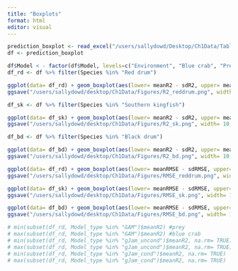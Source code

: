 ```yaml
---
title: "Boxplots"
format: html
editor: visual
---
```


```r
prediction_boxplot <- read_excel("/users/sallydowd/Desktop/Ch1Data/Tables/prediction_new.xlsx") 
df <- prediction_boxplot

df$Model < - factor(df$Model, levels=c("Environment", "Blue crab", "Prey", "Environment + BC", "Environment + prey", "Environment + BC + prey"))
df_rd <- df %>% filter(Species %in% "Red drum")

ggplot(data= df_rd) + geom_boxplot(aes(lower= meanR2 - sdR2, upper= meanR2 + sdR2, middle= meanR2, ymin= meanR2- 3*sdR2, ymax= meanR2+3*sdR2, x= Model_type), stat= "identity") + facet_wrap(~factor(Model, c("Environment", "Blue crab", "Prey", "Environment + BC", "Environment + prey", "Environment + BC + prey"))) + ggtitle(expression(paste("Red drum, R"^"2"))) + scale_x_discrete(labels= c("GAM", "gJam traditional", "gJam conditional")) + standard_theme+ theme(axis.text.x = element_text(angle = 90, vjust = 0.5, hjust=1)) + xlab("Model type") + ylab(expression(paste("R"^"2")))
ggsave("/users/sallydowd/desktop/Ch1Data/Figures/R2_reddrum.png", width= 10, height= 7, dpi= 500)

df_sk <- df %>% filter(Species %in% "Southern kingfish")

ggplot(data= df_sk) + geom_boxplot(aes(lower= meanR2 - sdR2, upper= meanR2 + sdR2, middle= meanR2, ymin= meanR2- 3*sdR2, ymax= meanR2+3*sdR2, x= Model_type), stat= "identity") + facet_wrap(~factor(Model, c("Environment", "Blue crab", "Prey", "Environment + BC", "Environment + prey", "Environment + BC + prey"))) + ggtitle(expression(paste("Southern kingfish, R"^"2"))) + scale_x_discrete(labels= c("GAM", "gJam traditional", "gJam conditional")) + standard_theme+ theme(axis.text.x = element_text(angle = 90, vjust = 0.5, hjust=1)) + xlab("Model type") + ylab(expression(paste("R"^"2")))
ggsave("/users/sallydowd/desktop/Ch1Data/Figures/R2_sk.png", width= 10, height= 7, dpi= 500)

df_bd <- df %>% filter(Species %in% "Black drum")

ggplot(data= df_bd) + geom_boxplot(aes(lower= meanR2 - sdR2, upper= meanR2 + sdR2, middle= meanR2, ymin= meanR2- 3*sdR2, ymax= meanR2+3*sdR2, x= Model_type), stat= "identity") + facet_wrap(~factor(Model, c("Environment", "Blue crab", "Prey", "Environment + BC", "Environment + prey", "Environment + BC + prey"))) + ggtitle(expression(paste("Black drum, R"^"2"))) + scale_x_discrete(labels= c("GAM", "gJam traditional", "gJam conditional")) + standard_theme+ theme(axis.text.x = element_text(angle = 90, vjust = 0.5, hjust=1)) + xlab("Model type") + ylab(expression(paste("R"^"2")))
ggsave("/users/sallydowd/desktop/Ch1Data/Figures/R2_bd.png", width= 10, height= 7, dpi= 500)
```

```r
ggplot(data= df_rd) + geom_boxplot(aes(lower= meanRMSE - sdRMSE, upper= meanRMSE + sdRMSE, middle= meanRMSE, ymin= meanRMSE- 3*sdRMSE, ymax= meanRMSE+3*sdRMSE, x= Model_type), stat= "identity") + facet_wrap(~factor(Model, c("Environment", "Blue crab", "Prey", "Environment + BC", "Environment + prey", "Environment + BC + prey"))) + ggtitle("Red drum, RMSE") + scale_x_discrete(labels= c("GAM", "gJam traditional", "gJam conditional")) + standard_theme+ theme(axis.text.x = element_text(angle = 90, vjust = 0.5, hjust=1)) + xlab("Model type") + ylab("RMSE")
ggsave("/users/sallydowd/desktop/Ch1Data/Figures/RMSE_reddrum.png", width= 10, height= 7, dpi= 500)

ggplot(data= df_sk) + geom_boxplot(aes(lower= meanRMSE - sdRMSE, upper= meanRMSE + sdRMSE, middle= meanRMSE, ymin= meanRMSE- 3*sdRMSE, ymax= meanRMSE+3*sdRMSE, x= Model_type), stat= "identity") + facet_wrap(~factor(Model, c("Environment", "Blue crab", "Prey", "Environment + BC", "Environment + prey", "Environment + BC + prey"))) + ggtitle("Southern kingfish, RMSE") + scale_x_discrete(labels= c("GAM", "gJam traditional", "gJam conditional")) + standard_theme+ theme(axis.text.x = element_text(angle = 90, vjust = 0.5, hjust=1)) + xlab("Model type") + ylab("RMSE")
ggsave("/users/sallydowd/desktop/Ch1Data/Figures/RMSE_sk.png", width= 10, height= 7, dpi= 500)

ggplot(data= df_bd) + geom_boxplot(aes(lower= meanRMSE - sdRMSE, upper= meanRMSE + sdRMSE, middle= meanRMSE, ymin= meanRMSE- 3*sdRMSE, ymax= meanRMSE+3*sdRMSE, x= Model_type), stat= "identity") + facet_wrap(~factor(Model, c("Environment", "Blue crab", "Prey", "Environment + BC", "Environment + prey", "Environment + BC + prey"))) + ggtitle("Black drum, RMSE") + scale_x_discrete(labels= c("GAM", "gJam traditional", "gJam conditional")) + standard_theme+ theme(axis.text.x = element_text(angle = 90, vjust = 0.5, hjust=1)) + xlab("Model type") + ylab("RMSE")
ggsave("/users/sallydowd/desktop/Ch1Data/Figures/RMSE_bd.png", width= 10, height= 7, dpi= 500)
```

```r
# min(subset(df_rd, Model_type %in% "GAM")$meanR2) #prey
# max(subset(df_rd, Model_type %in% "GAM")$meanR2) #blue crab
# min(subset(df_rd, Model_type %in% "gJam_uncond")$meanR2, na.rm= TRUE) #Environment + BC
# max(subset(df_rd, Model_type %in% "gJam_uncond")$meanR2, na.rm= TRUE)
# min(subset(df_rd, Model_type %in% "gJam_cond")$meanR2, na.rm= TRUE)
# max(subset(df_rd, Model_type %in% "gJam_cond")$meanR2, na.rm= TRUE)
```

